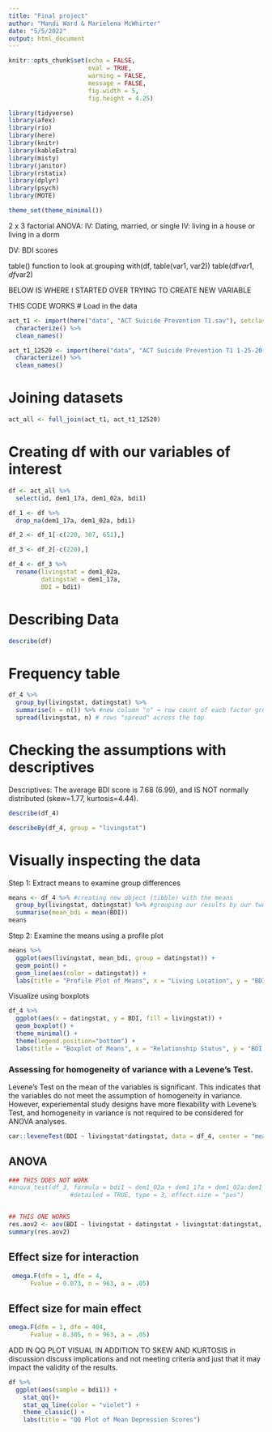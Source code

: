 ```yaml
---
title: "Final project"
author: "Mandi Ward & Marielena McWhirter"
date: "5/5/2022"
output: html_document
---
```


```r
knitr::opts_chunk$set(echo = FALSE, 
                      eval = TRUE, 
                      warning = FALSE, 
                      message = FALSE,
                      fig.width = 5,
                      fig.height = 4.25)

library(tidyverse)
library(afex)
library(rio)
library(here)
library(knitr)
library(kableExtra)
library(misty)
library(janitor)
library(rstatix)
library(dplyr)
library(psych)
library(MOTE)

theme_set(theme_minimal())
```

2 x 3 factorial ANOVA:
IV: Dating, married, or single
IV: living in a house or living in a dorm

DV: BDI scores

table() function to look at grouping 
with(df, table(var1, var2))
table(df$var1, df$var2)


BELOW IS WHERE I STARTED OVER TRYING TO CREATE NEW VARIABLE


THIS CODE WORKS
# Load in the data
```r
act_t1 <- import(here("data", "ACT Suicide Prevention T1.sav"), setclass = "tbl_df") %>% 
  characterize() %>% 
  clean_names()

act_t1_12520 <- import(here("data", "ACT Suicide Prevention T1 1-25-20.sav"), setclass = "tbl_df") %>% 
  characterize() %>% 
  clean_names()
```

# Joining datasets
```r
act_all <- full_join(act_t1, act_t1_12520)
```

# Creating df with our variables of interest
```r

df <- act_all %>% 
  select(id, dem1_17a, dem1_02a, bdi1)

df_1 <- df %>% 
  drop_na(dem1_17a, dem1_02a, bdi1)

df_2 <- df_1[-c(220, 307, 651),]

df_3 <- df_2[-c(220),]

df_4 <- df_3 %>% 
  rename(livingstat = dem1_02a,
         datingstat = dem1_17a,
         BDI = bdi1)
```

# Describing Data

```r
describe(df)
```





# Frequency table 
```r
df_4 %>% 
  group_by(livingstat, datingstat) %>% 
  summarise(n = n()) %>% #new column "n" = row count of each factor grouping
  spread(livingstat, n) # rows "spread" across the top
```

# Checking the assumptions with descriptives
Descriptives:
  The average BDI score is 7.68 (6.99), and IS NOT normally distributed (skew=1.77, kurtosis=4.44).
```r
describe(df_4)

describeBy(df_4, group = "livingstat")
```

# Visually inspecting the data 
  Step 1: Extract means to examine group differences
```r
means <- df_4 %>% #creating new object (tibble) with the means
  group_by(livingstat, datingstat) %>% #grouping our results by our two independent variables, 'country' within levels of 'sen2'
  summarise(mean_bdi = mean(BDI))
means
```

Step 2: Examine the means using a profile plot
```r
means %>% 
  ggplot(aes(livingstat, mean_bdi, group = datingstat)) +
  geom_point() +
  geom_line(aes(color = datingstat)) +
  labs(title = "Profile Plot of Means", x = "Living Location", y = "BDI Score", fill = "Relationship Status")
```

 Visualize using boxplots
```r
df_4 %>% 
  ggplot(aes(x = datingstat, y = BDI, fill = livingstat)) +
  geom_boxplot() +
  theme_minimal() +
  theme(legend.position="bottom") +
  labs(title = "Boxplot of Means", x = "Relationship Status", y = "BDI Score", fill = "Living Location")

```
 
### Assessing for homogeneity of variance with a Levene's Test.
  Levene's Test on the mean of the variables is significant. This indicates that the variables do not meet the assumption of homogeneity in variance. However, experiemental study designs have more flexability with Levene's Test, and homogeneity in variance is not required to be considered for ANOVA analyses.
```r
car::leveneTest(BDI ~ livingstat*datingstat, data = df_4, center = "mean")
```

## ANOVA 
```r
### THIS DOES NOT WORK
#anova_test(df_3, formula = bdi1 ~ dem1_02a + dem1_17a + dem1_02a:dem1_17a, 
                 #detailed = TRUE, type = 3, effect.size = "pes")


## THIS ONE WORKS
res.aov2 <- aov(BDI ~ livingstat + datingstat + livingstat:datingstat, data = df_4)
summary(res.aov2)
```

## Effect size for interaction
```r
 omega.F(dfm = 1, dfe = 4,
      Fvalue = 0.073, n = 963, a = .05)
```

## Effect size for main effect
```r
omega.F(dfm = 1, dfe = 404,
      Fvalue = 8.305, n = 963, a = .05)
```

ADD IN QQ PLOT VISUAL IN ADDITION TO SKEW AND KURTOSIS 
in discussion discuss implications and not meeting criteria and just that it may impact the validity of the results.

```r
df %>% 
  ggplot(aes(sample = bdi1)) +
    stat_qq()+
    stat_qq_line(color = "violet") +
    theme_classic() +
    labs(title = "QQ Plot of Mean Depression Scores")
```

